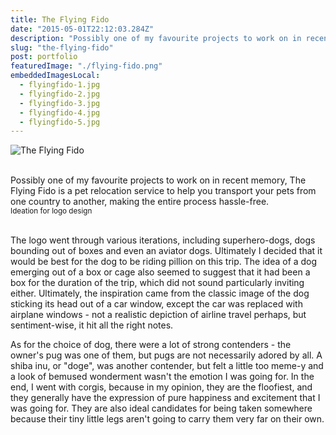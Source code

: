 ```yaml
---
title: The Flying Fido
date: "2015-05-01T22:12:03.284Z"
description: "Possibly one of my favourite projects to work on in recent memory, The Flying Fido is a pet relocation service to help you transport your pets from one country to another, making the entire process hassle-free."
slug: "the-flying-fido"
post: portfolio
featuredImage: "./flying-fido.png"
embeddedImagesLocal:
  - flyingfido-1.jpg
  - flyingfido-2.jpg
  - flyingfido-3.jpg
  - flyingfido-4.jpg
  - flyingfido-5.jpg
---
```



![The Flying Fido](./flying-fido.png)

<br />
Possibly one of my favourite projects to work on in recent memory, The Flying Fido
is a pet relocation service to help you transport your pets from one country to another,
making the entire process hassle-free.

<div className="flex">
  <GatsbyImage
    className="h-full w-full"
    image={getImage(
      props.data.mdx.frontmatter.embeddedImagesLocal[0]?.childImageSharp
        ?.gatsbyImageData
    )}
  />
  <GatsbyImage
    className="h-full w-full"
    image={getImage(
      props.data.mdx.frontmatter.embeddedImagesLocal[1]?.childImageSharp
        ?.gatsbyImageData
    )}
  />
  <GatsbyImage
    className="h-full w-full"
    image={getImage(
      props.data.mdx.frontmatter.embeddedImagesLocal[2]?.childImageSharp
        ?.gatsbyImageData
    )}
  />
</div>
<div className="flex">
  <GatsbyImage
    className="h-full w-full"
    image={getImage(
      props.data.mdx.frontmatter.embeddedImagesLocal[3]?.childImageSharp
        ?.gatsbyImageData
    )}
  />
  <GatsbyImage
    className="h-full w-full"
    image={getImage(
      props.data.mdx.frontmatter.embeddedImagesLocal[4]?.childImageSharp
        ?.gatsbyImageData
    )}
  />
</div>
<figcaption className="text-center w-full">
  <small>Ideation for logo design</small>
</figcaption>

<br />

The logo went through various iterations, including superhero-dogs, dogs
bounding out of boxes and even an aviator dogs. Ultimately I decided that it
would be best for the dog to be riding pillion on this trip. The idea of a dog
emerging out of a box or cage also seemed to suggest that it had been a box for
the duration of the trip, which did not sound particularly inviting either.
Ultimately, the inspiration came from the classic image of the dog sticking its
head out of a car window, except the car was replaced with airplane windows -
not a realistic depiction of airline travel perhaps, but sentiment-wise, it hit
all the right notes.

As for the choice of dog, there were a lot of strong contenders - the owner's pug was one of them, but pugs are not necessarily adored by all. A shiba inu, or "doge", was another contender, but felt a little too meme-y and a look of bemused wonderment wasn't the emotion I was going for. In the end, I went with corgis, because in my opinion, they are the floofiest, and they generally have the expression of pure happiness and excitement that I was going for. They are also ideal candidates for being taken somewhere because their tiny little legs aren't going to carry them very far on their own.
